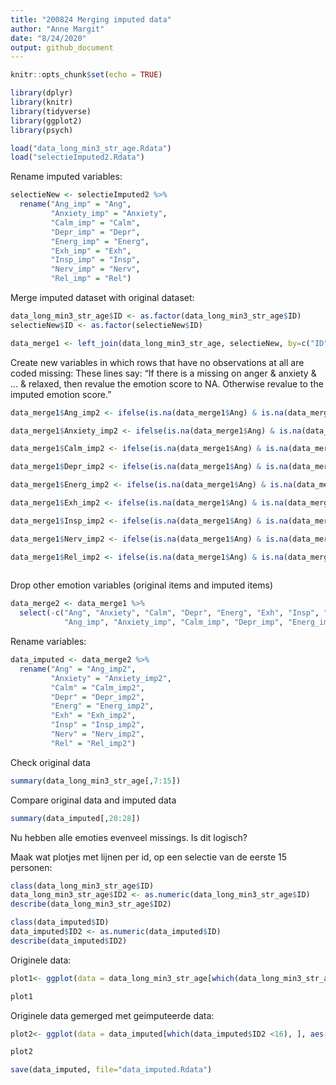 ```yaml
---
title: "200824 Merging imputed data"
author: "Anne Margit"
date: "8/24/2020"
output: github_document
---
```


```r
knitr::opts_chunk$set(echo = TRUE)
```

```r
library(dplyr)
library(knitr)
library(tidyverse)
library(ggplot2)
library(psych)
```

```r
load("data_long_min3_str_age.Rdata")
load("selectieImputed2.Rdata")
```

Rename imputed variables: 
```r
selectieNew <- selectieImputed2 %>%
  rename("Ang_imp" = "Ang",
         "Anxiety_imp" = "Anxiety",
         "Calm_imp" = "Calm",
         "Depr_imp" = "Depr",
         "Energ_imp" = "Energ",
         "Exh_imp" = "Exh",
         "Insp_imp" = "Insp",
         "Nerv_imp" = "Nerv",
         "Rel_imp" = "Rel") 
```

Merge imputed dataset with original dataset:
```r
data_long_min3_str_age$ID <- as.factor(data_long_min3_str_age$ID)
selectieNew$ID <- as.factor(selectieNew$ID)

data_merge1 <- left_join(data_long_min3_str_age, selectieNew, by=c("ID", "Time"))
```

Create new variables in which rows that have no observations at all are coded missing:
These lines say: "If there is a missing on anger & anxiety & ... & relaxed, then revalue the emotion score to NA. Otherwise revalue to the imputed emotion score."  
```r
data_merge1$Ang_imp2 <- ifelse(is.na(data_merge1$Ang) & is.na(data_merge1$Anxiety) & is.na(data_merge1$Calm) & is.na(data_merge1$Depr) & is.na(data_merge1$Energ) & is.na(data_merge1$Exh) & is.na(data_merge1$Insp) & is.na(data_merge1$Nerv) & is.na(data_merge1$Rel), NA, data_merge1$Ang_imp)

data_merge1$Anxiety_imp2 <- ifelse(is.na(data_merge1$Ang) & is.na(data_merge1$Anxiety) & is.na(data_merge1$Calm) & is.na(data_merge1$Depr) & is.na(data_merge1$Energ) & is.na(data_merge1$Exh) & is.na(data_merge1$Insp) & is.na(data_merge1$Nerv) & is.na(data_merge1$Rel), NA, data_merge1$Anxiety_imp)

data_merge1$Calm_imp2 <- ifelse(is.na(data_merge1$Ang) & is.na(data_merge1$Anxiety) & is.na(data_merge1$Calm) &  is.na(data_merge1$Depr) & is.na(data_merge1$Energ) & is.na(data_merge1$Exh) & is.na(data_merge1$Insp) & is.na(data_merge1$Nerv) & is.na(data_merge1$Rel), NA, data_merge1$Calm_imp)

data_merge1$Depr_imp2 <- ifelse(is.na(data_merge1$Ang) & is.na(data_merge1$Anxiety) & is.na(data_merge1$Calm) &  is.na(data_merge1$Depr) & is.na(data_merge1$Energ) & is.na(data_merge1$Exh) & is.na(data_merge1$Insp) & is.na(data_merge1$Nerv) & is.na(data_merge1$Rel), NA, data_merge1$Depr_imp)

data_merge1$Energ_imp2 <- ifelse(is.na(data_merge1$Ang) & is.na(data_merge1$Anxiety) & is.na(data_merge1$Calm) &  is.na(data_merge1$Depr) & is.na(data_merge1$Energ) & is.na(data_merge1$Exh) & is.na(data_merge1$Insp) & is.na(data_merge1$Nerv) & is.na(data_merge1$Rel), NA, data_merge1$Energ_imp)

data_merge1$Exh_imp2 <- ifelse(is.na(data_merge1$Ang) & is.na(data_merge1$Anxiety) & is.na(data_merge1$Calm) &  is.na(data_merge1$Depr) & is.na(data_merge1$Energ) & is.na(data_merge1$Exh) & is.na(data_merge1$Insp) & is.na(data_merge1$Nerv) & is.na(data_merge1$Rel), NA, data_merge1$Exh_imp)

data_merge1$Insp_imp2 <- ifelse(is.na(data_merge1$Ang) & is.na(data_merge1$Anxiety) & is.na(data_merge1$Calm) &  is.na(data_merge1$Depr) & is.na(data_merge1$Energ) & is.na(data_merge1$Exh) & is.na(data_merge1$Insp) & is.na(data_merge1$Nerv) & is.na(data_merge1$Rel), NA, data_merge1$Insp_imp)

data_merge1$Nerv_imp2 <- ifelse(is.na(data_merge1$Ang) & is.na(data_merge1$Anxiety) & is.na(data_merge1$Calm) &  is.na(data_merge1$Depr) & is.na(data_merge1$Energ) & is.na(data_merge1$Exh) & is.na(data_merge1$Insp) & is.na(data_merge1$Nerv) & is.na(data_merge1$Rel), NA, data_merge1$Nerv_imp)

data_merge1$Rel_imp2 <- ifelse(is.na(data_merge1$Ang) & is.na(data_merge1$Anxiety) & is.na(data_merge1$Calm) &  is.na(data_merge1$Depr) & is.na(data_merge1$Energ) & is.na(data_merge1$Exh) & is.na(data_merge1$Insp) & is.na(data_merge1$Nerv) & is.na(data_merge1$Rel), NA, data_merge1$Rel_imp)
  
```

Drop other emotion variables (original items and imputed items)
```r
data_merge2 <- data_merge1 %>%
  select(-c("Ang", "Anxiety", "Calm", "Depr", "Energ", "Exh", "Insp", "Nerv", "Rel",
            "Ang_imp", "Anxiety_imp", "Calm_imp", "Depr_imp", "Energ_imp", "Exh_imp", "Insp_imp", "Nerv_imp", "Rel_imp"))
```

Rename variables:
```r
data_imputed <- data_merge2 %>%
  rename("Ang" = "Ang_imp2",
         "Anxiety" = "Anxiety_imp2",
         "Calm" = "Calm_imp2",
         "Depr" = "Depr_imp2",
         "Energ" = "Energ_imp2",
         "Exh" = "Exh_imp2",
         "Insp" = "Insp_imp2",
         "Nerv" = "Nerv_imp2",
         "Rel" = "Rel_imp2") 
```

Check original data
```r
summary(data_long_min3_str_age[,7:15])
```
Compare original data and imputed data
```r
summary(data_imputed[,20:28])
```

Nu hebben alle emoties evenveel missings. Is dit logisch? 


Maak wat plotjes met lijnen per id, op een selectie van de eerste 15 personen:
```r
class(data_long_min3_str_age$ID)
data_long_min3_str_age$ID2 <- as.numeric(data_long_min3_str_age$ID)
describe(data_long_min3_str_age$ID2)
```

```r
class(data_imputed$ID)
data_imputed$ID2 <- as.numeric(data_imputed$ID)
describe(data_imputed$ID2)
```

Originele data:
```r
plot1<- ggplot(data = data_long_min3_str_age[which(data_long_min3_str_age$ID2 <16), ], aes(x = Time, y = Ang, color=as.factor(ID2))) + geom_line() + geom_point() + facet_wrap(. ~ ID2, nrow=3)

plot1
```

Originele data gemerged met geimputeerde data:
```r
plot2<- ggplot(data = data_imputed[which(data_imputed$ID2 <16), ], aes(x = Time, y = Ang, color=as.factor(ID2))) + geom_line() + geom_point() + facet_wrap(. ~ ID2, nrow=3)

plot2
```

```r
save(data_imputed, file="data_imputed.Rdata")
```


